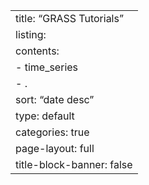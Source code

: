 ---
title: "GRASS Tutorials"
listing:
    contents: 
        - time_series
        - .
    sort: "date desc"
    type: default
    categories: true
page-layout: full
title-block-banner: false
---